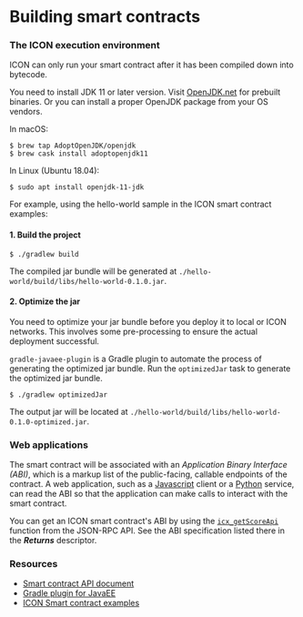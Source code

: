 # Building smart contracts

### The ICON execution environment

ICON can only run your smart contract after it has been compiled down into bytecode.

You need to install JDK 11 or later version. Visit [OpenJDK.net](http://openjdk.java.net/) for prebuilt binaries. Or you can install a proper OpenJDK package from your OS vendors.

In macOS:

```
$ brew tap AdoptOpenJDK/openjdk
$ brew cask install adoptopenjdk11
```

In Linux (Ubuntu 18.04):

```
$ sudo apt install openjdk-11-jdk
```

For example, using the hello-world sample in the ICON smart contract examples:

#### 1. Build the project

```
$ ./gradlew build
```

The compiled jar bundle will be generated at `./hello-world/build/libs/hello-world-0.1.0.jar`.

#### 2. Optimize the jar

You need to optimize your jar bundle before you deploy it to local or ICON networks. This involves some pre-processing to ensure the actual deployment successful.

`gradle-javaee-plugin` is a Gradle plugin to automate the process of generating the optimized jar bundle. Run the `optimizedJar` task to generate the optimized jar bundle.

```
$ ./gradlew optimizedJar
```

The output jar will be located at `./hello-world/build/libs/hello-world-0.1.0-optimized.jar`.

### Web applications

The smart contract will be associated with an _Application Binary Interface (ABI)_, which is a markup list of the public-facing, callable endpoints of the contract. A web application, such as a [Javascript](https://github.com/icon-project/icon-sdk-js) client or a [Python](https://github.com/icon-project/icon-sdk-python) service, can read the ABI so that the application can make calls to interact with the smart contract.

You can get an ICON smart contract's ABI by using the [`icx_getScoreApi`](https://github.com/icon-project/goloop/blob/master/doc/jsonrpc_v3.md#icx_getscoreapi) function from the JSON-RPC API. See the ABI specification listed there in the _**Returns**_ descriptor.

### Resources

* [Smart contract API document](https://www.javadoc.io/doc/foundation.icon/javaee-api)
* [Gradle plugin for JavaEE](https://github.com/icon-project/gradle-javaee-plugin)
* [ICON Smart contract examples](https://github.com/icon-project/java-score-examples)
